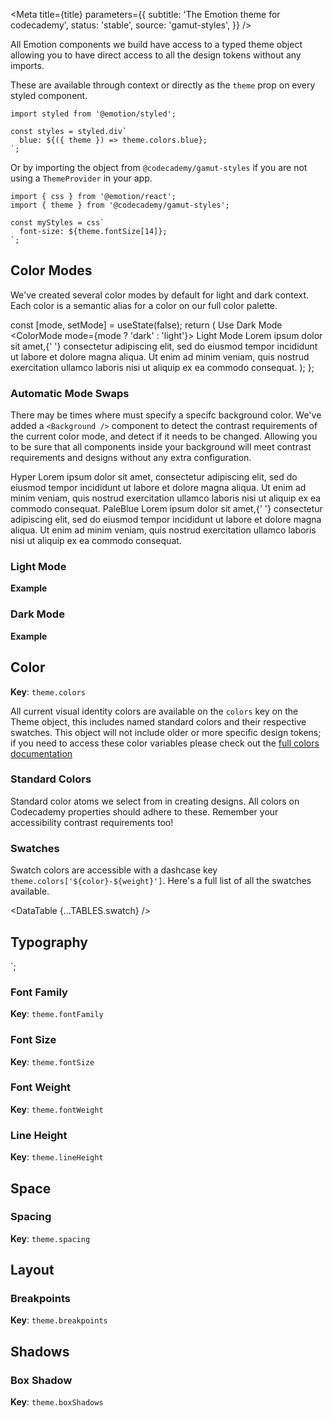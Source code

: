 


<Meta
  title={title}
  parameters={{
    subtitle: 'The Emotion theme for codecademy',
    status: 'stable',
    source: 'gamut-styles',
  }}
/>

All Emotion components we build have access to a typed theme object allowing you to have direct access to all the design tokens without any imports.

These are available through context or directly as the `theme` prop on every styled component.

```tsx
import styled from '@emotion/styled';

const styles = styled.div`
  blue: ${({ theme }) => theme.colors.blue};
`;
```

Or by importing the object from `@codecademy/gamut-styles` if you are not using a `ThemeProvider` in your app.

```tsx
import { css } from '@emotion/react';
import { theme } from '@codecademy/gamut-styles';

const myStyles = css`
  font-size: ${theme.fontSize[14]};
`;
```

## Color Modes

We've created several color modes by default for light and dark context. Each color is a semantic alias for a color on our full color palette.

  const [mode, setMode] = useState(false);
  return (
    <Box marginY={16} marginBottom={32}>
      <Box fontWeight="title" marginBottom={8}>
        Use Dark Mode <BooleanControl value={mode} onChange={setMode} />
      </Box>
      <ColorMode mode={mode ? 'dark' : 'light'}>
        <Box
          backgroundColor="background"
          textColor="text"
          padding={32}
          borderColor="text"
          borderStyle="solid"
          borderWidth="1px"
        >
          <Text as="h1" fontSize={26} fontWeight="title" marginBottom={16}>
            Light Mode
          </Text>
          <Text as="p" marginBottom={16}>
            Lorem ipsum dolor sit amet,{' '}
            <Anchor>consectetur adipiscing elit</Anchor>, sed do eiusmod tempor
            incididunt ut labore et dolore magna aliqua. Ut enim ad minim
            veniam, quis nostrud exercitation ullamco laboris nisi ut aliquip ex
            ea commodo consequat.
          </Text>
        </Box>
      </ColorMode>
    </Box>
  );
};

<ColorModeExample />

### Automatic Mode Swaps

There may be times where must specify a specifc background color. We've added a `<Background />` component to detect the contrast requirements of the current color mode, and detect if it needs to be changed. Allowing you to be sure that all components inside your background will meet contrast requirements and designs without any extra configuration.

<Background backgroundColor="hyper">
  <Box padding={32}>
    <Text as="h1" fontSize={26} fontWeight="title" marginBottom={16}>
      Hyper
    </Text>
    <Text as="p" marginBottom={16}>
      Lorem ipsum dolor sit amet, <Anchor>consectetur adipiscing elit</Anchor>,
      sed do eiusmod tempor incididunt ut labore et dolore magna aliqua. Ut enim
      ad minim veniam, quis nostrud exercitation ullamco laboris nisi ut aliquip
      ex ea commodo consequat.
    </Text>
    <Background backgroundColor="paleBlue">
      <Box padding={32}>
        <Text as="h1" fontSize={26} fontWeight="title" marginBottom={16}>
          PaleBlue
        </Text>
        <Text as="p" marginBottom={16}>
          Lorem ipsum dolor sit amet,{' '}
          <Anchor>consectetur adipiscing elit</Anchor>, sed do eiusmod tempor
          incididunt ut labore et dolore magna aliqua. Ut enim ad minim veniam,
          quis nostrud exercitation ullamco laboris nisi ut aliquip ex ea
          commodo consequat.
        </Text>
      </Box>
    </Background>
  </Box>
</Background>

### Light Mode

<Story name="light mode">
  <DataTable {...TABLES.lightMode} />
</Story>

**Example**

### Dark Mode

<Story name="dark mode">
  <DataTable {...TABLES.darkMode} />
</Story>

**Example**

## Color

**Key**: `theme.colors`

All current visual identity colors are available on the `colors` key on the Theme object, this includes named standard colors and their respective swatches. This object will not include older or more specific design tokens; if you need to access these color variables please check out the [full colors documentation](/?path=/docs/foundations-colors--standard)

### Standard Colors

Standard color atoms we select from in creating designs. All colors on Codecademy properties should adhere to these. Remember your accessibility contrast requirements too!

<Story name="colors">
  <DataTable {...TABLES.color} />
</Story>

### Swatches

Swatch colors are accessible with a dashcase key `theme.colors['${color}-${weight}']`. Here's a full list of all the swatches available.

<DataTable {...TABLES.swatch} />

## Typography


`;

### Font Family

**Key**: `theme.fontFamily`

<Story name="fontFamily">
  <DataTable {...TABLES.fontFamily} />
</Story>

### Font Size

**Key**: `theme.fontSize`

<Story name="fontSize">
  <DataTable {...TABLES.fontSize} />
</Story>

### Font Weight

**Key**: `theme.fontWeight`

<Story name="fontWeight">
  <DataTable {...TABLES.fontWeight} />
</Story>

### Line Height

**Key**: `theme.lineHeight`

<Story name="lineHeight">
  <DataTable {...TABLES.lineHeight} />
</Story>

## Space

### Spacing

**Key**: `theme.spacing`

<Story name="spacing">
  <DataTable {...TABLES.space} />
</Story>

## Layout

### Breakpoints

**Key**: `theme.breakpoints`

<Story name="breakpoints">
  <DataTable {...TABLES.breakpoint} />
</Story>

## Shadows

### Box Shadow

**Key**: `theme.boxShadows`

<Story name="boxShadows">
  <DataTable {...TABLES.boxShadow} />
</Story>
